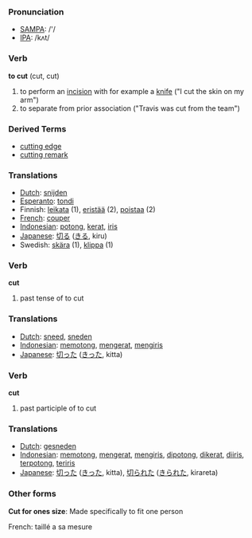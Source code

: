 {{rfc}}
=== Pronunciation ===
*[[w:SAMPA|SAMPA]]: /'/
*[[w:IPA|IPA]]: /kʌt/

=== Verb ===

'''to cut''' (cut, cut)

# to perform an [[incision]] with for example a [[knife]] ("I cut the skin on my arm")
# to separate from prior association ("Travis was cut from the team")

=== Derived Terms===
*[[cutting edge]]
*[[cutting remark]]

=== Translations ===
*[[Dutch]]: [[snijden]]
*[[Esperanto]]: [[tondi]]
*Finnish: [[leikata]] (1), [[eristää]] (2), [[poistaa]] (2)
*[[French]]: [[couper]]
*[[Indonesian]]: [[potong]], [[kerat]], [[iris]]
*[[Japanese]]: [[切る]] ([[きる]], kiru)
*Swedish: [[skära]] (1), [[klippa]] (1)

=== Verb ===

'''cut'''

# past tense of to cut

=== Translations ===
*[[Dutch]]: [[sneed]], [[sneden]]
*[[Indonesian]]: [[potong|memotong]], [[kerat|mengerat]], [[iris|mengiris]]
*[[Japanese]]: [[切った]] ([[きった]], kitta)

=== Verb ===

'''cut'''

# past participle of to cut

=== Translations ===
*[[Dutch]]: [[gesneden]]
*[[Indonesian]]: [[potong|memotong]], [[kerat|mengerat]], [[iris|mengiris]], [[potong|dipotong]], [[kerat|dikerat]], [[iris|diiris]], [[potong|terpotong]], [[iris|teriris]]
*[[Japanese]]: [[切った]] ([[きった]], kitta), [[切られた]] ([[きられた]], kirareta)

===Other forms===

'''Cut for ones size''': Made specifically to fit one person

French: taillé a sa mesure